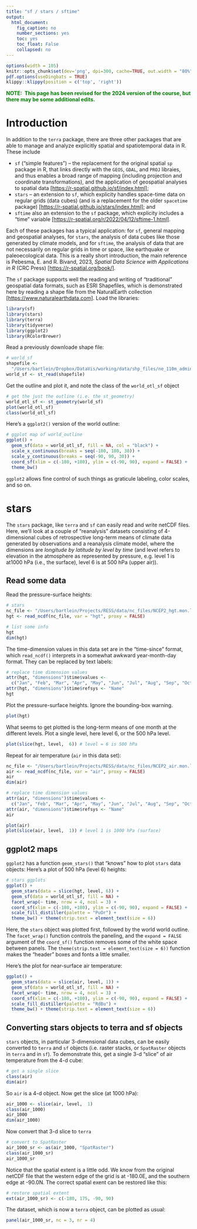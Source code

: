 ```yaml
---
title: "sf / stars / sftime"
output: 
  html_document:
    fig_caption: no
    number_sections: yes
    toc: yes
    toc_float: False
    collapsed: no
---
```


```r
options(width = 105)
knitr::opts_chunk$set(dev='png', dpi=300, cache=TRUE, out.width = "80%", out.height = "80%")
pdf.options(useDingbats = TRUE)
klippy::klippy(position = c('top', 'right'))
```
<span style="color: green;">**NOTE:&nbsp; This page has been revised for the 2024 version of the course, but there may be some additional edits.** &nbsp; <br>
  
# Introduction # 

In addition to the `terra` package, there are three other packages that are able to manage and analyze explicitly spatial and spatiotemporal data in R. These include

- `sf` ("simple features") -- the replacement for the original spatial `sp` package in R, that links directly with the `GEOS`, `GDAL`, and `PROJ` libraies, and thus enables a broad range of mapping (including projection and coordinate transformations), and the application of geospatial analyses to spatial data [[https://r-spatial.github.io/sf/index.html]](https://r-spatial.github.io/sf/index.html);
- `stars` -- an extension to `sf`, which explicity handles space-time data on regular grids (data cubes) (and is a replacement for the older `spacetime` package) [[https://r-spatial.github.io/stars/index.html]](https://r-spatial.github.io/stars/index.html); and 
- `sftime` also an extension to the `sf` package, which explicity includes a "time" variable [[https://r-spatial.org/r/2022/04/12/sftime-1.html]](https://r-spatial.org/r/2022/04/12/sftime-1.html).

Each of these packages has a typical application: for `sf`, general mapping and geospatial analyses, for `stars`, the analysis of data cubes like those generated by climate models, and for `sftime`, the analysis of data that are not necessarily on regular grids in time or space, like earthquake or paleoecological data. This is a really short introduction, the main reference is Pebesma, E. and R. Bivand, 2023, *Spatial Data Science with Applications in R* (CRC Press) [[https://r-spatial.org/book/]](https://r-spatial.org/book/).

The `sf` package supports well the reading and writing of "traditional" geospatial data formats, such as ESRI Shapefiles, which is demonstrated here by reading a shape file from the NaturalEarth collection [[https://www.naturalearthdata.com]](https://www.naturalearthdata.com). Load the libraries:

```r
library(sf)
library(stars)
library(terra)
library(tidyverse)
library(ggplot2)
library(RColorBrewer)
```

Read a previously downloade shape file:

```r
# world_sf
shapefile <- 
  "/Users/bartlein/Dropbox/DataVis/working/data/shp_files/ne_110m_admin_0_countries/ne_110m_admin_0_countries.shp"
world_sf <- st_read(shapefile)
```

Get the outline and plot it, and note the class of the `world_otl_sf` object

```r
# get the just the outline (i.e. the st_geometry)
world_otl_sf <- st_geometry(world_sf)
plot(world_otl_sf) 
class(world_otl_sf)
```

Here's a `ggplot2()` version of the world outline:

```r
# ggplot map of world_outline
ggplot() + 
  geom_sf(data = world_otl_sf, fill = NA, col = "black") + 
  scale_x_continuous(breaks = seq(-180, 180, 30)) +
  scale_y_continuous(breaks = seq(-90, 90, 30)) +
  coord_sf(xlim = c(-180, +180), ylim = c(-90, 90), expand = FALSE) +
  theme_bw()
```

`ggplot2` allows fine control of such things as graticule labeling, color scales, and so on.

# stars #

The `stars` package, like `terra` and `sf` can easily read and write netCDF files. Here, we'll look at a couple of "reanalysis" datasets consisting of 4-dimensional cubes of retrospective long-term means of climate data generated by observations and a reanalysis climate model, where the dimensions are *longitude by latitude by level by time* (and level refers to elevation in the atmosphere as represented by pressure, e.g. level 1 is at1000 hPa (i.e., the surface), level 6 is at 500 hPa (upper air)). 

## Read some data ##

Read the pressure-surface heights:

```r
# stars
nc_file <- "/Users/bartlein/Projects/RESS/data/nc_files/NCEP2_hgt.mon.ltm.1991-2020.nc"
hgt <- read_ncdf(nc_file, var = "hgt", proxy = FALSE)

# list some info
hgt
dim(hgt)
```

The time-dimension values in this data set are in the "time-since" format, which `read_ncdf()` interprets in a somewhat awkward year-month-day format. They can be replaced by text labels:

```r
# replace time dimension values
attr(hgt, "dimensions")$time$values <- 
  c("Jan", "Feb", "Mar", "Apr", "May", "Jun", "Jul", "Aug", "Sep", "Oct", "Nov", "Dec")
attr(hgt, "dimensions")$time$refsys <- "Name"
hgt
```
Plot the pressure-surface heights. Ignore the bounding-box warning.

```r
plot(hgt)
```

What seems to get plotted is the long-term means of one month at the different levels. Plot a single level, here level 6, or the 500 hPa level.

```r
plot(slice(hgt, level,  6)) # level = 6 is 500 hPa
```

Repeat for air temperature (`air` in this data set): 

```r
nc_file <- "/Users/bartlein/Projects/RESS/data/nc_files/NCEP2_air.mon.ltm.1991-2020.nc"
air <- read_ncdf(nc_file, var = "air", proxy = FALSE)
air
dim(air)

# replace time dimension values
attr(air, "dimensions")$time$values <- 
  c("Jan", "Feb", "Mar", "Apr", "May", "Jun", "Jul", "Aug", "Sep", "Oct", "Nov", "Dec")
attr(air, "dimensions")$time$refsys <- "Name"
air

plot(air)
plot(slice(air, level,  1)) # level 1 is 1000 hPa (surface)
```

## ggplot2 maps

`ggplot2` has a function `geom_stars()` that "knows" how to plot `stars` data objects: Here's a plot of 500 hPa (level 6) heights:

```r
# stars ggplots
ggplot() +
  geom_stars(data = slice(hgt, level, 6)) +
  geom_sf(data = world_otl_sf, fill = NA) +
  facet_wrap(~ time, nrow = 4, ncol = 3) +
  coord_sf(xlim = c(-180, +180), ylim = c(-90, 90), expand = FALSE) +
  scale_fill_distiller(palette = "PuOr") +
  theme_bw() + theme(strip.text = element_text(size = 6))
```

Here, the `stars` object was plotted first, followed by the world world outline. The `facet_wrap()` function controls the paneling, and the `expand = FALSE` argument of the `coord_sf()` function removes some of the white space between panels. The `theme(strip.text = element_text(size = 6))` function makes the "header" boxes and fonts a little smaller.

Here's the plot for near-surface air temperature:

```r
ggplot() +
  geom_stars(data = slice(air, level, 1)) + 
  geom_sf(data = world_otl_sf, fill = NA) +
  facet_wrap(~ time, nrow = 4, ncol = 3) +
  coord_sf(xlim = c(-180, +180), ylim = c(-90, 90), expand = FALSE) +
  scale_fill_distiller(palette = "RdBu") +
  theme_bw() + theme(strip.text = element_text(size = 6))
```

## Converting stars objects to terra and sf objects ##

`stars` objects, in particular 3-dimensional data cubes, can be easily converted to `terra` and `sf` objects (i.e. raster stacks, or `SpatRaster` objects in `terra` and in `sf`). To demonstrate this, get a single 3-d "slice" of air temperature from the 4-d cube:

```r
# get a single slice
class(air)
dim(air)
```
So `air` is a 4-d object.  Now get the slice (at 1000 hPa):

```r
air_1000 <- slice(air, level,  1)
class(air_1000)
air_1000
dim(air_1000)
```
Now convert that 3-d slice to `terra`

```r
# convert to SpatRaster
air_1000_sr <- as(air_1000, "SpatRaster") 
class(air_1000_sr)
air_1000_sr
```

Notice that the spatial extent is a little odd. We know from the original netCDF file that the western edge of the grid is at -180.0E, and the southern edge at -90.0N. The correct spatial exent can be restored like this:

```r
# restore spatial extent
ext(air_1000_sr) <- c(-180, 175, -90, 90)
```

The dataset, which is now a `terra` object, can be plotted as usual:

```r
panel(air_1000_sr, nc = 3, nr = 4)
```



